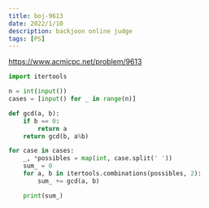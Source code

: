 ```yaml
---
title: boj-9613
date: 2022/1/10
description: backjoon online judge
tags: [PS]
---
```


https://www.acmicpc.net/problem/9613

```python
import itertools

n = int(input())
cases = [input() for _ in range(n)]

def gcd(a, b):
    if b == 0:
        return a
    return gcd(b, a%b)

for case in cases:
    _, *possibles = map(int, case.split(' '))
    sum_ = 0
    for a, b in itertools.combinations(possibles, 2):
        sum_ += gcd(a, b)

    print(sum_)
```
